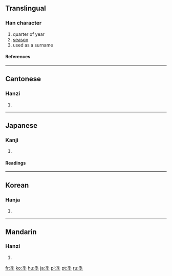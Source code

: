 ==Translingual==
===Han character===
{{Han char|rn=39|rad=子|as=05|sn=8|four=2040<sub>7</sub>|canj=竹木弓木 (HDND)}}
# quarter of year
# [[season]]
# used as a surname
====References====
{{Han ref|kx=0279.030|dkj=06965|dj=0547.050|hdz=21013.050|uh=5B63|ud=23395|bh=A975|bd=43381}}
----
==Cantonese==
===Hanzi===
{{yue-hanzi|jyut=|y=gwai3}}
# {{defn|Cantonese}}
----
==Japanese==
===Kanji===
{{ja-kanji|grade=4|rs=子05}}
# {{defn|Japanese}} 
====Readings====
{{ja-readings|on=[[き]] (ki)|kun=[[すえ]] (sue), [[とき]] (toki)}}
----
==Korean==
===Hanja===
{{ko-hanja|hangeul=계|rv=gye|mr=kye}}
# {{defn|Korean}}
----
==Mandarin==
===Hanzi===
{{cmn-hanzi|pin=[[jì]] ([[ji4]])|wg=chi<sup>4</sup>}}
# {{defn|Mandarin}}

[[fr:季]]
[[ko:季]]
[[hu:季]]
[[ja:季]]
[[pl:季]]
[[pt:季]]
[[ru:季]]